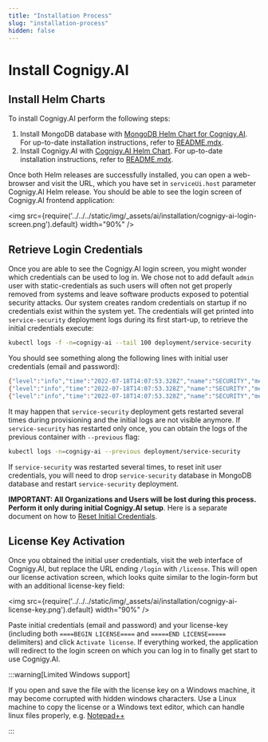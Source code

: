 ```yaml
---
title: "Installation Process"
slug: "installation-process"
hidden: false
---
```

# Install Cognigy.AI

## Install Helm Charts 

To install Cognigy.AI perform the following steps: 

1. Install MongoDB database with [MongoDB Helm Chart for Cognigy.AI](https://github.com/Cognigy/cognigy-mongodb-helm-chart). For up-to-date installation instructions, refer to [README.mdx](https://github.com/Cognigy/cognigy-mongodb-helm-chart#readme).
2. Install Cognigy.AI with [Cognigy.AI Helm Chart](https://github.com/Cognigy/cognigy-ai-helm-chart). For up-to-date installation instructions, refer to [README.mdx](https://github.com/Cognigy/cognigy-ai-helm-chart#readme).


Once both Helm releases are successfully installed, you can open a web-browser and visit the URL, which you have set in `serviceUi.host` parameter Cognigy.AI Helm release. You should be able to see the login screen of Cognigy.AI frontend application:

<img src={require('../../../static/img/_assets/ai/installation/cognigy-ai-login-screen.png').default} width="90%" />

## Retrieve Login Credentials

Once you are able to see the Cognigy.AI login screen, you might wonder which credentials can be used to log in. We chose not to add default `admin` user with static-credentials as such users will often not get properly removed from systems and leave software products exposed to potential security attacks. Our system creates random credentials on startup if no credentials exist within the system yet. The credentials will get printed into `service-security` deployment logs during its first start-up, to retrieve the initial credentials execute: 

```bash
kubectl logs -f -n=cognigy-ai --tail 100 deployment/service-security
```

You should see something along the following lines with initial user credentials (email and password): 

```bash
{"level":"info","time":"2022-07-18T14:07:53.328Z","name":"SECURITY","message":"This is the initial user account you can use to login","meta":{},"traceId":""}
{"level":"info","time":"2022-07-18T14:07:53.328Z","name":"SECURITY","message":"email: userc3c6ee0f61@cognigy.com","meta":{},"traceId":""}
{"level":"info","time":"2022-07-18T14:07:53.328Z","name":"SECURITY","message":"password: 1caf47b6b79efc59d5f11fde0669b261aA1!","meta":{},"traceId":""}
```

It may happen that `service-security` deployment gets restarted several times during provisioning and the initial logs are not visible anymore. If `service-security` has restarted only once, you can obtain the logs of the previous container with `--previous` flag:

```bash
kubectl logs -n=cognigy-ai --previous deployment/service-security
```
If `service-security` was restarted several times, to reset init user credentials, you will need to drop `service-security` database in MongoDB database and restart `service-security` deployment. 

**IMPORTANT: All Organizations and Users will be lost during this process. Perform it only during initial Cognigy.AI setup**.  Here is a separate document on how to [Reset Initial Credentials](reset-init-user-credentials.mdx).

## License Key Activation
Once you obtained the initial user credentials, visit the web interface of Cognigy.AI,
but replace the URL ending `/login` with `/license`.
This will open our license activation screen, which looks quite similar to the login-form but with an additional license-key field:

<img src={require('../../../static/img/_assets/ai/installation/cognigy-ai-license-key.png').default} width="90%" />


Paste initial credentials (email and password) and your license-key (including both `====BEGIN LICENSE====` and `=====END LICENSE=====` delimiters) and click `Activate license`. If everything worked, the application will redirect to the login screen on which you can log in to finally get start to use Cognigy.AI.

:::warning[Limited Windows support]

  If you open and save the file with the license key on a Windows machine, it may become corrupted with hidden windows characters. Use a Linux machine to copy the license or a Windows text editor, which can handle linux files properly, e.g. [Notepad++](https://notepad-plus-plus.org/)

:::

